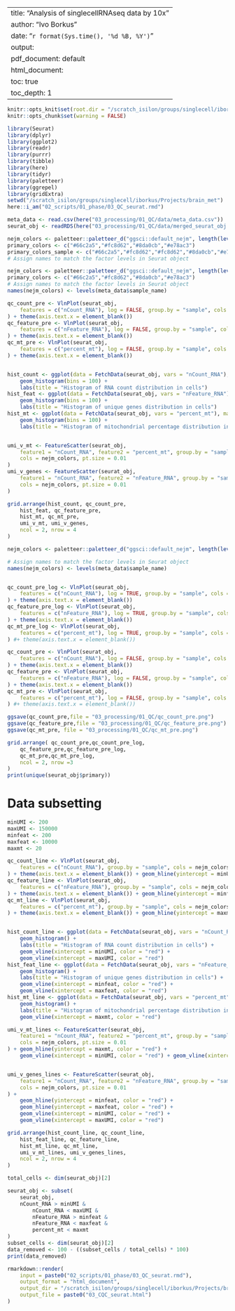 
---
title: "Analysis of singlecellRNAseq data by 10x"
author: "Ivo Borkus"
date: "`r format(Sys.time(), '%d %B, %Y')`"
output:  
  pdf_document: default
  html_document:
    toc: true
    toc_depth: 1
---
```r
knitr::opts_knit$set(root.dir = "/scratch_isilon/groups/singlecell/iborkus/Projects/brain_met") # nolint
knitr::opts_chunk$set(warning = FALSE)
```


```R
library(Seurat)
library(dplyr)
library(ggplot2)
library(readr)
library(purrr)
library(tibble)
library(here)
library(tidyr)
library(paletteer)
library(ggrepel)
library(gridExtra)
setwd("/scratch_isilon/groups/singlecell/iborkus/Projects/brain_met")
here::i_am("02_scripts/01_phase/03_QC_seurat.rmd")
```

```R
meta_data <- read.csv(here("03_processing/01_QC/data/meta_data.csv"))
seurat_obj <- readRDS(here("03_processing/01_QC/data/merged_seurat_obj.RDS"))
```
```R
nejm_colors <- paletteer::paletteer_d("ggsci::default_nejm", length(levels(as.factor(meta_data$sample_name))))
primary_colors <- c("#66c2a5","#fc8d62","#8da0cb","#e78ac3")
primary_colors_sample <- c("#66c2a5","#fc8d62","#fc8d62","#8da0cb","#e78ac3","#e78ac3","#e78ac3","#e78ac3")
# Assign names to match the factor levels in Seurat object
```


```R
nejm_colors <- paletteer::paletteer_d("ggsci::default_nejm", length(levels(as.factor(meta_data$sample_name))))
primary_colors <- c("#66c2a5","#fc8d62","#8da0cb","#e78ac3")
# Assign names to match the factor levels in Seurat object
names(nejm_colors) <- levels(meta_data$sample_name)

qc_count_pre <- VlnPlot(seurat_obj,
    features = c("nCount_RNA"), log = FALSE, group.by = "sample", cols = nejm_colors, pt.size = 0
) + theme(axis.text.x = element_blank())
qc_feature_pre <- VlnPlot(seurat_obj,
    features = c("nFeature_RNA"), log = FALSE, group.by = "sample", cols = nejm_colors, pt.size = 0
) + theme(axis.text.x = element_blank())
qc_mt_pre <- VlnPlot(seurat_obj,
    features = c("percent_mt"), log = FALSE, group.by = "sample", cols = nejm_colors, pt.size = 0
) + theme(axis.text.x = element_blank())


hist_count <- ggplot(data = FetchData(seurat_obj, vars = "nCount_RNA"), mapping = aes(x = log(nCount_RNA))) +
    geom_histogram(bins = 100) +
    labs(title = "Histogram of RNA count distribution in cells")
hist_feat <- ggplot(data = FetchData(seurat_obj, vars = "nFeature_RNA"), mapping = aes(x = nFeature_RNA)) +
    geom_histogram(bins = 100) +
    labs(title = "Histogram of unique genes distribution in cells")
hist_mt <- ggplot(data = FetchData(seurat_obj, vars = "percent_mt"), mapping = aes(x = log(percent_mt))) +
    geom_histogram(bins = 100) +
    labs(title = "Histogram of mitochondrial percentage distribution in cells")


umi_v_mt <- FeatureScatter(seurat_obj,
    feature1 = "nCount_RNA", feature2 = "percent_mt", group.by = "sample",
    cols = nejm_colors, pt.size = 0.01
)
umi_v_genes <- FeatureScatter(seurat_obj,
    feature1 = "nCount_RNA", feature2 = "nFeature_RNA", group.by = "sample",
    cols = nejm_colors, pt.size = 0.01
)
```


```R
grid.arrange(hist_count, qc_count_pre,
    hist_feat, qc_feature_pre,
    hist_mt, qc_mt_pre,
    umi_v_mt, umi_v_genes,
    ncol = 2, nrow = 4
)
```



```R
nejm_colors <- paletteer::paletteer_d("ggsci::default_nejm", length(levels(as.factor(meta_data$sample_name))))

# Assign names to match the factor levels in Seurat object
names(nejm_colors) <- levels(meta_data$sample_name)


qc_count_pre_log <- VlnPlot(seurat_obj,
    features = c("nCount_RNA"), log = TRUE, group.by = "sample", cols = primary_colors,split.by = "primary", pt.size = 0
) + theme(axis.text.x = element_blank())
qc_feature_pre_log <- VlnPlot(seurat_obj,
    features = c("nFeature_RNA"), log = TRUE, group.by = "sample", cols = primary_colors,split.by = "primary", pt.size = 0
) + theme(axis.text.x = element_blank())
qc_mt_pre_log <- VlnPlot(seurat_obj,
    features = c("percent_mt"), log = TRUE, group.by = "sample", cols = primary_colors,split.by = "primary", pt.size = 0
) #+ theme(axis.text.x = element_blank())

qc_count_pre <- VlnPlot(seurat_obj,
    features = c("nCount_RNA"), log = FALSE, group.by = "sample", cols = primary_colors,split.by = "primary", pt.size = 0
) + theme(axis.text.x = element_blank())
qc_feature_pre <- VlnPlot(seurat_obj,
    features = c("nFeature_RNA"), log = FALSE, group.by = "sample", cols = primary_colors,split.by = "primary", pt.size = 0
) + theme(axis.text.x = element_blank())
qc_mt_pre <- VlnPlot(seurat_obj,
    features = c("percent_mt"), log = FALSE, group.by = "sample", cols = primary_colors,split.by = "primary", pt.size = 0
) #+ theme(axis.text.x = element_blank())

ggsave(qc_count_pre,file = "03_processing/01_QC/qc_count_pre.png")
ggsave(qc_feature_pre,file = "03_processing/01_QC/qc_feature_pre.png")
ggsave(qc_mt_pre, file = "03_processing/01_QC/qc_mt_pre.png")
```


```R
grid.arrange( qc_count_pre,qc_count_pre_log,
    qc_feature_pre,qc_feature_pre_log,
    qc_mt_pre,qc_mt_pre_log,
    ncol = 2, nrow =3
)
print(unique(seurat_obj$primary))

```


# Data subsetting


```R
minUMI <- 200
maxUMI <- 150000
minfeat <- 200
maxfeat <- 10000
maxmt <- 20
```

```R
qc_count_line <- VlnPlot(seurat_obj,
    features = c("nCount_RNA"), group.by = "sample", cols = nejm_colors, pt.size = 0
) + theme(axis.text.x = element_blank()) + geom_hline(yintercept = minUMI, color = "red") + geom_hline(yintercept = maxUMI, color = "red")
qc_feature_line <- VlnPlot(seurat_obj,
    features = c("nFeature_RNA"), group.by = "sample", cols = nejm_colors, pt.size = 0
) + theme(axis.text.x = element_blank()) + geom_hline(yintercept = minfeat, color = "red") + geom_hline(yintercept = maxfeat, color = "red")
qc_mt_line <- VlnPlot(seurat_obj,
    features = c("percent_mt"), group.by = "sample", cols = nejm_colors, pt.size = 0
) + theme(axis.text.x = element_blank()) + geom_hline(yintercept = maxmt, color = "red")


hist_count_line <- ggplot(data = FetchData(seurat_obj, vars = "nCount_RNA"), mapping = aes(x = nCount_RNA)) +
    geom_histogram() +
    labs(title = "Histogram of RNA count distribution in cells") +
    geom_vline(xintercept = minUMI, color = "red") +
    geom_vline(xintercept = maxUMI, color = "red")
hist_feat_line <- ggplot(data = FetchData(seurat_obj, vars = "nFeature_RNA"), mapping = aes(x = nFeature_RNA)) +
    geom_histogram() +
    labs(title = "Histogram of unique genes distribution in cells") +
    geom_vline(xintercept = minfeat, color = "red") +
    geom_vline(xintercept = maxfeat, color = "red")
hist_mt_line <- ggplot(data = FetchData(seurat_obj, vars = "percent_mt"), mapping = aes(x = percent_mt)) +
    geom_histogram() +
    labs(title = "Histogram of mitochondrial percentage distribution in cells") +
    geom_vline(xintercept = maxmt, color = "red")

umi_v_mt_lines <- FeatureScatter(seurat_obj,
    feature1 = "nCount_RNA", feature2 = "percent_mt", group.by = "sample",
    cols = nejm_colors, pt.size = 0.01
) + geom_hline(yintercept = maxmt, color = "red") +
    geom_vline(xintercept = minUMI, color = "red") + geom_vline(xintercept = maxUMI, color = "red")


umi_v_genes_lines <- FeatureScatter(seurat_obj,
    feature1 = "nCount_RNA", feature2 = "nFeature_RNA", group.by = "sample",
    cols = nejm_colors, pt.size = 0.01
) +
    geom_hline(yintercept = minfeat, color = "red") +
    geom_hline(yintercept = maxfeat, color = "red") +
    geom_vline(xintercept = minUMI, color = "red") +
    geom_vline(xintercept = maxUMI, color = "red")
```

```R
grid.arrange(hist_count_line, qc_count_line,
    hist_feat_line, qc_feature_line,
    hist_mt_line, qc_mt_line,
    umi_v_mt_lines, umi_v_genes_lines,
    ncol = 2, nrow = 4
)
```

```R
total_cells <- dim(seurat_obj)[2]

seurat_obj <- subset(
    seurat_obj,
    nCount_RNA > minUMI &
        nCount_RNA < maxUMI &
        nFeature_RNA > minfeat &
        nFeature_RNA < maxfeat &
        percent_mt < maxmt
)
subset_cells <- dim(seurat_obj)[2]
data_removed <- 100 - ((subset_cells / total_cells) * 100)
print(data_removed)
```

```R
rmarkdown::render(
    input = paste0("02_scripts/01_phase/03_QC_seurat.rmd"),
    output_format = "html_document",
    output_dir = "/scratch_isilon/groups/singlecell/iborkus/Projects/brain_met/02_scripts/knits",
    output_file = paste0("03_CQC_seurat.html")
)


```